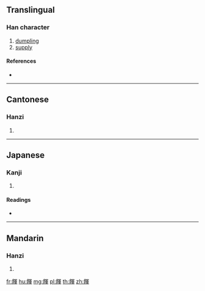 {{character info/new}}
==Translingual==

===Han character===
{{Han char|rn=184|rad=食|as=09|sn=18|four=87752|canj=OIBJJ}}

# [[dumpling]]
# [[supply]]

====References====
* {{Han ref|kx=1422.260|dkj=44254|dj=1948.100|hdz=74466.120|uh=992B|ud=39211|bh=EF4C|bd=61260}}

----

==Cantonese==

===Hanzi===
{{yue-hanzi|jyut=|y=wan4, wan6}}

# {{defn|lang=yue|sort=食09}}

----

==Japanese==

===Kanji===
{{ja-kanji|grade=|rs=食09}}

# {{defn|lang=ja|sort=食09}}

====Readings====
* {{ja-readings|on=[[うん]] (un), [[こん]] (kon), [[ごん]] (gon)|kun=[[おくる]] (okuru)}}

----

==Mandarin==

===Hanzi===
{{cmn-hanzi|pin=[[hún]] ([[hun2]])|wg=hun<sup>2</sup>}}

# {{defn|lang=cmn|sort=食09}}

[[fr:餫]]
[[hu:餫]]
[[mg:餫]]
[[pl:餫]]
[[th:餫]]
[[zh:餫]]